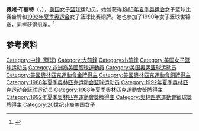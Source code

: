 '''薇姬·布丽特'''（{{lang-en|Vicky Bullett}}，{{bd|1967年|10月4日|}}），[[美国|美国]]女子[[篮球|篮球]]运动员。她曾获得[[1988年夏季奥林匹克运动会|1988年夏季奥运会]]女子篮球比赛金牌和[[1992年夏季奥林匹克运动会|1992年夏季奥运会]]女子篮球比赛铜牌。她也参加了1990年女子篮球世锦赛，同样获得冠军。<ref>{{Cite web|title=Vicky Bullett|url=https://www.wbhof.com/famers/vicky-bullett/|accessdate=2021-03-03|work=Women's Basketball Hall of Fame|language=en}}</ref>

== 参考资料 ==
{{reflist}}

{{1988年夏季奥运会美国女子篮球阵容}}
{{1992年夏季奥运会美国女子篮球阵容}}

{{Authority control}}
{{DEFAULTSORT:Bullett}}
[[Category:中鋒_(籃球)|Category:中鋒 (籃球)]]
[[Category:大前鋒|Category:大前鋒]]
[[Category:小前鋒|Category:小前鋒]]
[[Category:美国女子篮球运动员|Category:美国女子篮球运动员]]
[[Category:非洲裔美國籃球運動員|Category:非洲裔美國籃球運動員]]
[[Category:美国奥运篮球运动员|Category:美国奥运篮球运动员]]
[[Category:美國奧林匹克運動會金牌得主|Category:美國奧林匹克運動會金牌得主]]
[[Category:美國奧林匹克運動會銅牌得主|Category:美國奧林匹克運動會銅牌得主]]
[[Category:1988年夏季奥林匹克运动会篮球运动员|Category:1988年夏季奥林匹克运动会篮球运动员]]
[[Category:1992年夏季奥林匹克运动会篮球运动员|Category:1992年夏季奥林匹克运动会篮球运动员]]
[[Category:1988年夏季奧林匹克運動會獎牌得主|Category:1988年夏季奧林匹克運動會獎牌得主]]
[[Category:1992年夏季奧林匹克運動會獎牌得主|Category:1992年夏季奧林匹克運動會獎牌得主]]
[[Category:奧林匹克運動會籃球獎牌得主|Category:奧林匹克運動會籃球獎牌得主]]
[[Category:20世纪非裔美国女子|Category:20世纪非裔美国女子]]

{{美国人物小作品}}